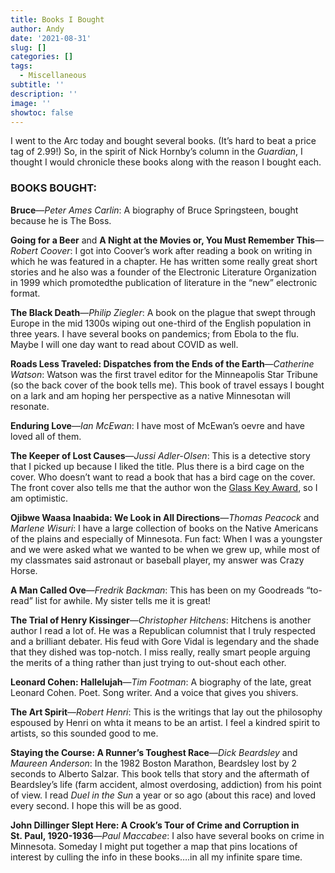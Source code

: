 ```yaml
---
title: Books I Bought
author: Andy
date: '2021-08-31'
slug: []
categories: []
tags:
  - Miscellaneous
subtitle: ''
description: ''
image: ''
showtoc: false
---
```


I went to the Arc today and bought several books. (It's hard to beat a price tag of 2.99!) So, in the spirit of Nick Hornby's column in the *Guardian*, I thought I would chronicle these books along with the reason I bought each.  

### BOOKS BOUGHT:

**Bruce**&mdash;*Peter Ames Carlin*: A biography of Bruce Springsteen, bought because he is The Boss.

**Going for a Beer** and **A Night at the Movies or, You Must Remember This**&mdash;*Robert Coover*: I got into Coover's work after reading a book on writing in which he was featured in a chapter. He has written some really great short stories and he also was a founder of the Electronic Literature Organization in 1999 which promotedthe publication of literature in the "new" electronic format.

**The Black Death**&mdash;*Philip Ziegler*: A book on the plague that swept through Europe in the mid 1300s wiping out one-third of the English population in three years. I have several books on pandemics; from Ebola to the flu. Maybe I will one day want to read about COVID as well.

**Roads Less Traveled: Dispatches from the Ends of the Earth**&mdash;*Catherine Watson*: Watson was the first travel editor for the Minneapolis Star Tribune (so the back cover of the book tells me). This book of travel essays I bought on a lark and am hoping her perspective as a native Minnesotan will resonate.

**Enduring Love**&mdash;*Ian McEwan*: I have most of McEwan's oevre and have loved all of them.

**The Keeper of Lost Causes**&mdash;*Jussi Adler-Olsen*: This is a detective story that I picked up because I liked the title. Plus there is a bird cage on the cover. Who doesn't want to read a book that has a bird cage on the cover. The front cover also tells me that the author won the [Glass Key Award](https://en.wikipedia.org/wiki/Glass_Key_award), so I am optimistic.

**Ojibwe Waasa Inaabida: We Look in All Directions**&mdash;*Thomas Peacock* and *Marlene Wisuri*: I have a large collection of books on the Native Americans of the plains and especially of Minnesota. Fun fact: When I was a youngster and we were asked what we wanted to be when we grew up, while most of my classmates said astronaut or baseball player, my answer was Crazy Horse.

**A Man Called Ove**&mdash;*Fredrik Backman*: This has been on my Goodreads "to-read" list for awhile. My sister tells me it is great!

**The Trial of Henry Kissinger**&mdash;*Christopher Hitchens*: Hitchens is another author I read a lot of. He was a Republican columnist that I truly respected and a brilliant debater. His feud with Gore Vidal is legendary and the shade that they dished was top-notch. I miss really, really smart people arguing the merits of a thing rather than just trying to out-shout each other.

**Leonard Cohen: Hallelujah**&mdash;*Tim Footman*: A biography of the late, great Leonard Cohen. Poet. Song writer. And a voice that gives you shivers.

**The Art Spirit**&mdash;*Robert Henri*: This is the writings that lay out the philosophy espoused by Henri on whta it means to be an artist. I feel a kindred spirit to artists, so this sounded good to me.

**Staying the Course: A Runner's Toughest Race**&mdash;*Dick Beardsley* and *Maureen Anderson*: In the 1982 Boston Marathon, Beardsley lost by 2 seconds to Alberto Salzar. This book tells that story and the aftermath of Beardsley's life (farm accident, almost overdosing, addiction) from his point of view. I read *Duel in the Sun* a year or so ago (about this race) and loved every second. I hope this will be as good.

**John Dillinger Slept Here: A Crook's Tour of Crime and Corruption in St. Paul, 1920-1936**&mdash;*Paul Maccabee*: I also have several books on crime in Minnesota. Someday I might put together a map that pins locations of interest by culling the info in these books....in all my infinite spare time.






